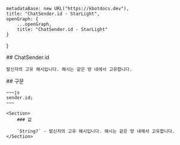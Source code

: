 
    metadataBase: new URL("https://kbotdocs.dev"),
    title: "ChatSender.id - StarLight",
    openGraph: {
        ...openGraph,
        title: "ChatSender.id - StarLight"
    }
}

<Section>
    ## ChatSender.id

    발신자의 고유 해시입니다. 해시는 같은 방 내에서 고유합니다.
</Section>
<Section>
    ## 구문

    ~~~js
    sender.id;
    ~~~

    <Section>
        ### 값

        `String?` - 발신자의 고유 해시입니다. 해시는 같은 방 내에서 고유합니다.
    </Section>
</Section>